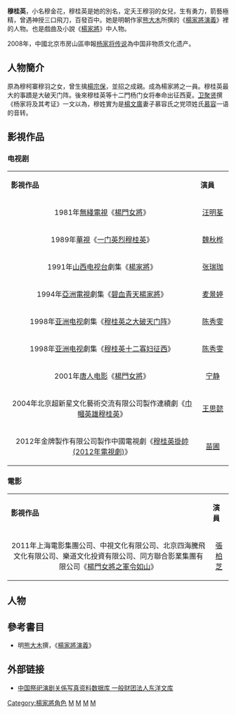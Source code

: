 {{unreferenced|time=2011-12-26T09:18:46+00:00}}
{{中国非物质文化遗产 
|名称 = [[杨家将传说|杨家将传说]]
|子项 =穆桂英传说
|图片 = Harvard drs 49807296 繡像南北宋志傳 v1 p10 (穆桂英cropped).jpg
|申报地区或单位 = [[北京市|北京市]][[房山区|房山区]]
|序号 = 521 
|编号项目 = Ⅰ—34
|登录时间 =2008年
|备注 =  
|分类 = 民间文学
|省区市 = 北京
}}
'''穆桂英'''，小名穆金花，穆桂英是她的別名，定夭王穆羽的女兒，生有勇力，箭藝極精，曾遇神授三口飛刀，百發百中。她是明朝作家[[熊大木|熊大木]]所撰的《[[s:楊家將演義/第35回|楊家將演義]]》裡的人物。也是戲曲及小說《[[楊家將|楊家將]]》中人物。

2008年，中國北京市房山區申報[[杨家将传说|杨家将传说]]為中国非物质文化遗产。

==人物簡介==
原為穆柯寨穆羽之女，曾生擒[[楊宗保|楊宗保]]，並招之成親。成為楊家將之一員。穆桂英最大的事蹟是大破天门阵。後來穆桂英等十二門杨门女将奉命出征西夏。[[卫聚贤|卫聚贤]]撰《杨家将及其考证》一文以為，穆姓實为是[[楊文廣|楊文廣]]妻子慕容氏之党项姓氏[[慕容姓|慕容]]一语的音转。

== 影視作品 ==

=== 电视剧 ===
{| class="wikitable" style="width:70%;"
|-  style="background:cornflowerblue; color:white; text-align:center;"
|'''影視作品'''|| '''演員'''
|-
| style="text-align:center;"|1981年[[無綫電視|無綫電視]]《[[楊門女將_(1981年劇集)|楊門女將]]》|| style="text-align:center;"|[[汪明荃|汪明荃]]
|-
| style="text-align:center;"|1989年[[華視|華視]]《[[一门英烈穆桂英|一门英烈穆桂英]]》|| style="text-align:center;"|[[魏秋桦|魏秋桦]]
|-
| style="text-align:center;"|1991年[[山西电视台|山西电视台]]劇集《[[楊家將_(山西電視劇)|楊家將]]》|| style="text-align:center;"|[[张瑞珈|张瑞珈]]
|-
| style="text-align:center;"|1994年[[亞洲電視|亞洲電視]]劇集《[[碧血青天楊家將|碧血青天楊家將]]》|| style="text-align:center;"|[[麦景婷|麦景婷]]　 
|-
| style="text-align:center;"|1998年[[亚洲电视|亚洲电视]]劇集《[[穆桂英之大破天门阵|穆桂英之大破天门阵]]》|| style="text-align:center;"|[[陈秀雯|陈秀雯]] 
|-
| style="text-align:center;"|1998年[[亚洲电视|亚洲电视]]劇集《[[穆桂英十二寡妇征西|穆桂英十二寡妇征西]]》|| style="text-align:center;"|[[陈秀雯|陈秀雯]]  
|-
| style="text-align:center;"|2001年[[唐人电影|唐人电影]]《[[楊門女將_(2001年电视劇)|楊門女將]]》|| style="text-align:center;"|[[宁静|宁静]]
|-
| style="text-align:center;"|2004年北京超新星文化藝術交流有限公司製作連續劇《[[巾幗英雄穆桂英|巾幗英雄穆桂英]]》|| style="text-align:center;"| [[王思懿|王思懿]]
|-
| style="text-align:center;"|2012年金牌製作有限公司製作中國電視劇《[[穆桂英掛帥_(2012年電視劇)|穆桂英掛帥 (2012年電視劇)]]》|| style="text-align:center;"|[[苗圃_(演员)|苗圃]]
|}

=== 電影 ===
{| class="wikitable" style="width:70%;"
|-  style="background:cornflowerblue; color:white; text-align:center;"
|'''影視作品'''|| '''演員'''
|-
| style="text-align:center;"| 2011年上海電影集團公司、中視文化有限公司、北京四海騰飛文化有限公司、樂道文化投資有限公司、同方聯合影業集團有限公司《[[楊門女將之軍令如山|楊門女將之軍令如山]]》|| style="text-align:center;"|[[張柏芝|張柏芝]]
|}

== 人物 ==
{{楊家將}}

== 參考書目 ==
* 明[[熊大木|熊大木]]撰，《[[s:楊家將演義/第35回|楊家將演義]]》
== 外部链接 ==
* [http://124.33.215.236/cnsaigisaienchigi/chugokusaishiengeki.php 中国祭祀演剧关係写真资料数据库 一般财团法人东洋文库] {{Wayback|url=http://124.33.215.236/cnsaigisaienchigi/chugokusaishiengeki.php |date=20160602175342 }}

[[Category:楊家將角色|Category:楊家將角色]]
[[Category:中国传说人物|M]]
[[Category:中国非物质文化遗产|M]]
[[Category:虛構女勇士|M]]
[[Category:北宋党项人|M]]